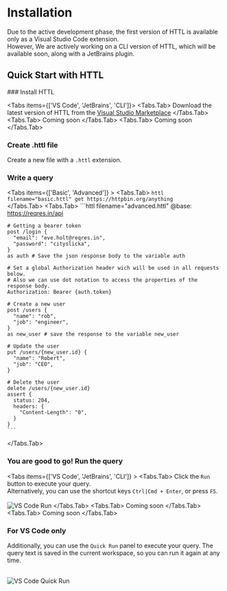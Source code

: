 
# Installation

Due to the active development phase, the first version of HTTL is available only as a Visual Studio Code extension.\
However, We are actively working on a CLI version of HTTL, which will be available soon, along with a JetBrains plugin.


## Quick Start with HTTL

<Steps>
### Install HTTL 

<Tabs items={['VS Code', 'JetBrains', 'CLI']}>
  <Tabs.Tab>
  Download the latest version of HTTL from the [Visual Studio Marketplace](https://marketplace.visualstudio.com/items?itemName=HTTL.httl-vscode)
  </Tabs.Tab>
  <Tabs.Tab>
    Coming soon
  </Tabs.Tab>
  <Tabs.Tab>
    Coming soon
  </Tabs.Tab>
</Tabs>

### Create .httl file

Create a new file with a `.httl` extension.

### Write a query 

<Tabs items={['Basic', 'Advanced']} >
  <Tabs.Tab>
    ```httl filename="basic.httl"
    get https://httpbin.org/anything
    ```  
  </Tabs.Tab>
  <Tabs.Tab>
    ```httl filename="advanced.httl"
    @base: https://reqres.in/api

    # Getting a bearer token
    post /login {
      "email": "eve.holt@reqres.in",
      "password": "cityslicka",
    }
    as auth # Save the json response body to the variable auth

    # Set a global Authorization header wich will be used in all requests below.
    # Also we can use dot notation to access the properties of the response body. 
    Authorization: Bearer {auth.token}

    # Create a new user
    post /users {
      "name": "rob",
      "job": "engineer",
    }
    as new_user # save the response to the variable new_user

    # Update the user
    put /users/{new_user.id} {
      "name": "Robert",
      "job": "CEO",
    }

    # Delete the user
    delete /users/{new_user.id}
    assert {
      status: 204,
      headers: {
        "Content-Length": "0",
      }
    }
    ```
  </Tabs.Tab>
</Tabs>


### You are good to go! Run the query

<Tabs items={['VS Code', 'JetBrains', 'CLI']} >
  <Tabs.Tab>
    Click the `Run` button to execute your query.\
    Alternatively, you can use the shortcut keys `Ctrl|Cmd + Enter`, or press `F5`.
    <br/>    
    <img src="/images/vscode-run.png" alt="VS Code Run" />
  </Tabs.Tab>
  <Tabs.Tab>
    Coming soon
  </Tabs.Tab>
  <Tabs.Tab>
    Coming soon
  </Tabs.Tab>
</Tabs>

### For VS Code only

Additionally, you can use the `Quick Run` panel to execute your query.
The query text is saved in the current workspace, so you can run it again at any time.

 <br/> 
<img src="/images/vscode-quick-run.png" alt="VS Code Quick Run" />

</Steps>


